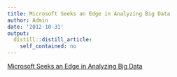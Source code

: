 ```yaml
---
title: Microsoft Seeks an Edge in Analyzing Big Data
author: Admin
date: '2012-10-31'
output:
  distill::distill_article:
    self_contained: no
---
```


[Microsoft Seeks an Edge in Analyzing Big Data](http://www.nytimes.com/2012/10/30/technology/microsoft-renews-relevance-with-machine-learning-technology.html?smid=tu-share)
